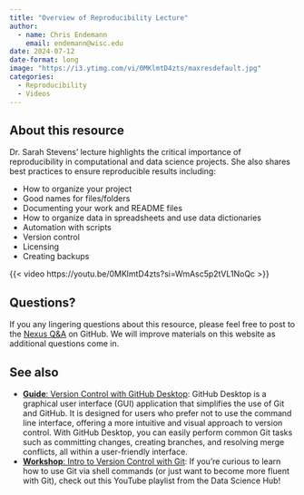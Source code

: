 ```yaml
---
title: "Overview of Reproducibility Lecture"
author: 
  - name: Chris Endemann
    email: endemann@wisc.edu
date: 2024-07-12
date-format: long
image: "https://i3.ytimg.com/vi/0MKlmtD4zts/maxresdefault.jpg"
categories:
  - Reproducibility
  - Videos
---
```

## About this resource
Dr. Sarah Stevens' lecture highlights the critical importance of reproducibility in computational and data science projects. She also shares best practices to ensure reproducible results including:

- How to organize your project
- Good names for files/folders
- Documenting your work and README files
- How to organize data in spreadsheets and use data dictionaries
- Automation with scripts
- Version control
- Licensing
- Creating backups

{{< video https://youtu.be/0MKlmtD4zts?si=WmAsc5p2tVL1NoQc >}}

## Questions?
If you any lingering questions about this resource, please feel free to post to the [Nexus Q&A](https://github.com/UW-Madison-DataScience/ML-X-Nexus/discussions/categories/q-a) on GitHub. We will improve materials on this website as additional questions come in.

## See also
- [**Guide**: Version Control with GitHub Desktop](https://uw-madison-datascience.github.io/ML-X-Nexus/Learn/Guides/Github-desktop.html): GitHub Desktop is a graphical user interface (GUI) application that simplifies the use of Git and GitHub. It is designed for users who prefer not to use the command line interface, offering a more intuitive and visual approach to version control. With GitHub Desktop, you can easily perform common Git tasks such as committing changes, creating branches, and resolving merge conflicts, all within a user-friendly interface.
- [**Workshop**: Intro to Version Control with Git](https://uw-madison-datascience.github.io/ML-X-Nexus/Learn/Videos/Intro-git-github.html): If you're curious to learn how to use Git via shell commands (or just want to become more fluent with Git), check out this YouTube playlist from the Data Science Hub!
